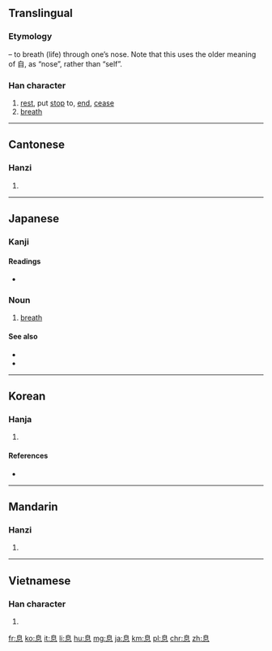 ==Translingual==
{{stroke order|strokes=10}}

===Etymology===
{{Han compound|自|t1=nose|心|t2=heart|ls=ic}} – to breath (life) through one’s nose. Note that this uses the older meaning of 自, as “nose”, rather than “self”.

===Han character===
{{Han char|rn=61|rad=心|as=06|sn=10|four=2633<sub>0</sub>|canj=竹山心 (HUP)|ids=⿱[[自]][[心]]}}

# [[rest]], put [[stop]] to, [[end]], [[cease]]
# [[breath]]

----

==Cantonese==

===Hanzi===
{{yue-hanzi|jyut=sik1|y=sik1}}

# {{defn|lang=yue|sort=心06}}

----

==Japanese==

===Kanji===
{{ja-kanji|grade=3|rs=心06}}

====Readings====
* {{ja-readings|on=[[そく]] ([[soku]])|kun=[[いき]] ([[iki]]), [[やすむ]] ([[yasumu]]), [[やめる]] ([[yameru]])}}

===Noun===
{{ja-noun|いき}}

# [[breath]]

====See also====
* {{l|ja|吐く|tr=[[はく]], haku}}
* {{l|ja|呼吸|tr=[[こきゅう]], kokyū}}

{{attention|ja|should this link to or cover [[息をする]] (いきをする]], iki o suru)?}}
----

==Korean==

===Hanja===
{{ko-hanja|hangeul=식|eumhun=|rv=sik|mr=sik|y=sik}}

# {{defn|lang=ko|sort=心06}}

====References====
* {{Han ref|kx=0385.200|dkj=10601|dj=0717.100|hdz=42291.040|uh=606F|ud=24687|bh=AEA7|bd=44711}}

----

==Mandarin==

===Hanzi===
{{cmn-hanzi|pin=[[xī]] ([[xi1]])|wg=hsi<sup>1</sup>}}

# {{defn|lang=cmn|sort=心06}}

----

==Vietnamese==

===Han character===
{{vi-hantu|[[tức]]|rs=心06}}

# {{defn|lang=vi|sort=心06}}

[[fr:息]]
[[ko:息]]
[[it:息]]
[[li:息]]
[[hu:息]]
[[mg:息]]
[[ja:息]]
[[km:息]]
[[pl:息]]
[[chr:息]]
[[zh:息]]